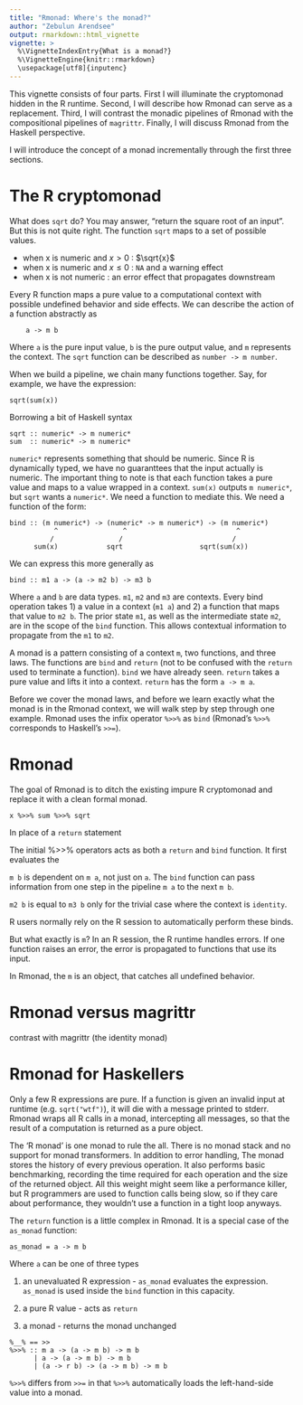 ```yaml
---
title: "Rmonad: Where's the monad?"
author: "Zebulun Arendsee"
output: rmarkdown::html_vignette
vignette: >
  %\VignetteIndexEntry{What is a monad?}
  %\VignetteEngine{knitr::rmarkdown}
  \usepackage[utf8]{inputenc}
---
```


This vignette consists of four parts. First I will illuminate the cryptomonad
hidden in the R runtime. Second, I will describe how Rmonad can serve as a
replacement. Third, I will contrast the monadic pipelines of Rmonad with the
compositional pipelines of `magrittr`. Finally, I will discuss Rmonad from the
Haskell perspective.

I will introduce the concept of a monad incrementally through the first three
sections.



# The R cryptomonad

What does `sqrt` do? You may answer, "return the square root of an input". But
this is not quite right. The function `sqrt` maps to a set of possible values.

 * when x is numeric and $x > 0$ : $\sqrt{x}$ 
 * when x is numeric and $x \le 0$ : `NA` and a warning effect
 * when x is not numeric : an error effect that propagates downstream

Every R function maps a pure value to a computational context with possible
undefined behavior and side effects. We can describe the action of a function
abstractly as

```
    a -> m b
```

Where `a` is the pure input value, `b` is the pure output value, and `m`
represents the context. The `sqrt` function can be described as `number -> m
number`.

When we build a pipeline, we chain many functions together. Say, for example,
we have the expression:

```
sqrt(sum(x))
```

Borrowing a bit of Haskell syntax

```
sqrt :: numeric* -> m numeric*
sum  :: numeric* -> m numeric*
```

`numeric*` represents something that should be numeric. Since R is dynamically
typed, we have no guaranttees that the input actually is numeric. The important
thing to note is that each function takes a pure value and maps to a value
wrapped in a context. `sum(x)` outputs `m numeric*`, but `sqrt` wants a
`numeric*`. We need a function to mediate this. We need a function of the form:

```
bind :: (m numeric*) -> (numeric* -> m numeric*) -> (m numeric*) 
           ^                ^                           ^
          /                /                           /
      sum(x)            sqrt                   sqrt(sum(x))
```

We can express this more generally as

```
bind :: m1 a -> (a -> m2 b) -> m3 b
```

Where `a` and `b` are data types. `m1`, `m2` and `m3` are contexts. Every bind
operation takes 1) a value in a context (`m1 a`) and 2) a function that maps
that value to `m2 b`. The prior state `m1`, as well as the intermediate state
`m2`, are in the scope of the `bind` function. This allows contextual
information to propagate from the `m1` to `m2`.

A monad is a pattern consisting of a context `m`, two functions, and three
laws. The functions are `bind` and `return` (not to be confused with the
`return` used to terminate a function). `bind` we have already seen. `return`
takes a pure value and lifts it into a context. `return` has the form `a -> m
a`.

Before we cover the monad laws, and before we learn exactly what the monad is
in the Rmonad context, we will walk step by step through one example. Rmonad
uses the infix operator `%>>%` as `bind` (Rmonad's `%>>%` corresponds to
Haskell's `>>=`).



# Rmonad

The goal of Rmonad is to ditch the existing impure R cryptomonad and replace it
with a clean formal monad.

```
x %>>% sum %>>% sqrt
```

In place of a `return` statement 


The initial %>>% operators acts as both a `return` and `bind` function. It first evaluates the  

`m b` is dependent on `m a`, not just on `a`. The `bind` function can pass
information from one step in the pipeline `m a` to the next `m b`.

`m2 b` is equal to `m3 b` only for the trivial case where the context is
`identity`.  

R users normally rely on the R session to automatically perform these binds. 

But what exactly is `m`? In an R session, the R runtime handles errors. If one
function raises an error, the error is propagated to functions that use its
input.

In Rmonad, the `m` is an object, that catches all undefined behavior.



# Rmonad versus magrittr

contrast with magrittr (the identity monad)


# Rmonad for Haskellers

Only a few R expressions are pure. If a function is given an invalid input at
runtime (e.g. `sqrt("wtf")`), it will die with a message printed to stderr.
Rmonad wraps all R calls in a monad, intercepting all messages, so that the
result of a computation is returned as a pure object.

The 'R monad' is one monad to rule the all. There is no monad stack and no
support for monad transformers. In addition to error handling, The monad stores
the history of every previous operation. It also performs basic benchmarking,
recording the time required for each operation and the size of the returned
object. All this weight might seem like a performance killer, but R programmers
are used to function calls being slow, so if they care about performance, they
wouldn't use a function in a tight loop anyways.

The `return` function is a little complex in Rmonad. It is a special case of
the `as_monad` function:

```
as_monad = a -> m b
```

Where `a` can be one of three types

 1. an unevaluated R expression - `as_monad` evaluates the expression.
    `as_monad` is used inside the `bind` function in this capacity.

 2. a pure R value - acts as `return`

 3. a monad - returns the monad unchanged


```
%__% == >>
%>>% :: m a -> (a -> m b) -> m b
      | a -> (a -> m b) -> m b
      | (a -> r b) -> (a -> m b) -> m b
```

`%>>%` differs from `>>=` in that `%>>%` automatically loads the left-hand-side
value into a monad.
